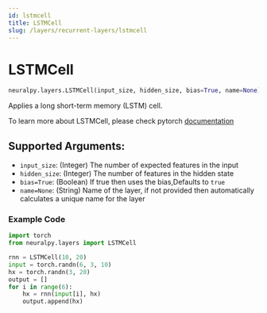 ```yaml
---
id: lstmcell
title: LSTMCell
slug: /layers/recurrent-layers/lstmcell
---
```


# LSTMCell

```python
neuralpy.layers.LSTMCell(input_size, hidden_size, bias=True, name=None)
```

Applies a long short-term memory (LSTM) cell.

To learn more about LSTMCell, please check pytorch [documentation](https://pytorch.org/docs/stable/nn.html#lstmcell)

## Supported Arguments:

- `input_size`: (Integer) The number of expected features in the input
- `hidden_size`: (Integer) The number of features in the hidden state
- `bias=True`: (Boolean) If true then uses the bias,Defaults to `true`
- `name=None`: (String) Name of the layer, if not provided then automatically calculates a unique name for the layer

### Example Code

```python
import torch
from neuralpy.layers import LSTMCell

rnn = LSTMCell(10, 20)
input = torch.randn(6, 3, 10)
hx = torch.randn(3, 20)
output = []
for i in range(6):
    hx = rnn(input[i], hx)
    output.append(hx)
```
